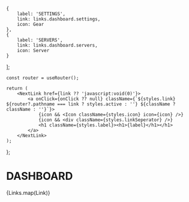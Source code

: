 
    {
        label: 'SETTINGS',
        link: links.dashboard.settings,
        icon: Gear
    },
    {
        label: 'SERVERS',
        link: links.dashboard.servers,
        icon: Server
    }
];

    const router = useRouter();

    return (
        <NextLink href={link ?? 'javascript:void(0)'}>
            <a onClick={onClick ?? null} className={`${styles.link} ${router?.pathname === link ? styles.active : ''} ${className ? className : ''}`}>
                {icon && <Icon className={styles.icon} icon={icon} />}
                {icon && <div className={styles.linkSeperator} />}
                <h1 className={styles.label}><h1>{label}</h1></h1>
            </a>
        </NextLink>
    );
};


<div className={styles.sidebar}>
    <h1 className={styles.title}>DASHBOARD</h1>
    <div className={styles.seperator} />
    <div className={styles.links}>
        {Links.map(Link)}
        <Link className={styles.logoutLink} onClick={Logout} label='LOG OUT' icon={LogOut} />
    </div>
</div>